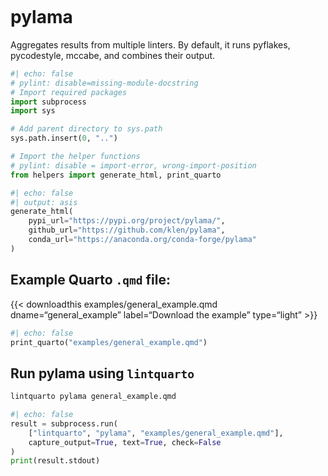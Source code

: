 <hr style="height:0pt; visibility:hidden;" />

# pylama

Aggregates results from multiple linters. By default, it runs pyflakes, pycodestyle, mccabe, and combines their output.

```python
#| echo: false
# pylint: disable=missing-module-docstring
# Import required packages
import subprocess
import sys

# Add parent directory to sys.path
sys.path.insert(0, "..")

# Import the helper functions
# pylint: disable = import-error, wrong-import-position
from helpers import generate_html, print_quarto
```

```python
#| echo: false
#| output: asis
generate_html(
    pypi_url="https://pypi.org/project/pylama/",
    github_url="https://github.com/klen/pylama",
    conda_url="https://anaconda.org/conda-forge/pylama"
)
```

## Example Quarto `.qmd` file:

{{< downloadthis examples/general_example.qmd dname="general_example" label="Download the example" type="light" >}}

:::{.pale-grey}
```python
#| echo: false
print_quarto("examples/general_example.qmd")
```
:::

## Run pylama using `lintquarto`

```.bash
lintquarto pylama general_example.qmd
```

:::{.pale-green}
<style>
.cell-output-stdout code {
  word-break: break-word !important;
  white-space: pre-wrap !important;
}
</style>
```python
#| echo: false
result = subprocess.run(
    ["lintquarto", "pylama", "examples/general_example.qmd"],
    capture_output=True, text=True, check=False
)
print(result.stdout)
```
:::
